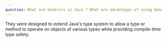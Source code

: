 ```yaml
---
question: What are Generics in Java ? What are advantages of using Generics?
---
```


They were designed to extend Java's type system to allow a type or method to
operate on objects of various types while providing compile-time type safety.
